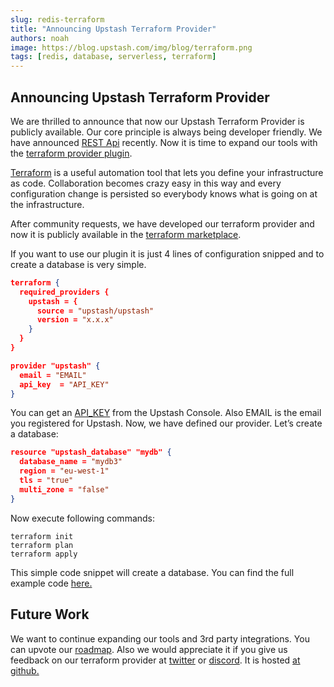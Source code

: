 ```yaml
---
slug: redis-terraform
title: "Announcing Upstash Terraform Provider"
authors: noah
image: https://blog.upstash.com/img/blog/terraform.png
tags: [redis, database, serverless, terraform]
---
```


## Announcing Upstash Terraform Provider

We are thrilled to announce that now our Upstash Terraform Provider is publicly available. Our core principle is always being developer friendly. We have announced [REST Api](https://docs.upstash.com/features/restapi) recently. Now it is time to expand our tools with the [terraform provider plugin](https://github.com/upstash/terraform-provider-upstash).

[Terraform](https://www.terraform.io/) is a useful automation tool that lets you define your infrastructure as code. Collaboration becomes crazy easy in this way and every configuration change is persisted so everybody knows what is going on at the infrastructure.

After community requests, we have developed our terraform provider and now it is publicly available in the [terraform marketplace](https://registry.terraform.io/providers/upstash/upstash/latest).

If you want to use our plugin it is just 4 lines of configuration snipped and to create a database is very simple.

```json
terraform {
  required_providers {
    upstash = {
      source = "upstash/upstash"
      version = "x.x.x"
    }
  }
}

provider "upstash" {
  email = "EMAIL"
  api_key  = "API_KEY"
}

```

You can get an [API_KEY](https://docs.upstash.com/howto/developerapi) from the Upstash Console. Also EMAIL is the email you registered for Upstash. Now, we have defined our provider. Let’s create a database:

```json
resource "upstash_database" "mydb" {
  database_name = "mydb3"
  region = "eu-west-1"
  tls = "true"
  multi_zone = "false"
}
```

Now execute following commands:

```shell
terraform init
terraform plan
terraform apply
```

This simple code snippet will create a database. You can find the full example code [here.](https://github.com/upstash/terraform-provider-upstash/blob/master/examples/main.tf)

## Future Work

We want to continue expanding our tools and 3rd party integrations. You can upvote our [roadmap](https://roadmap.upstash.com/). Also we would appreciate it if you give us feedback on our terraform provider at [twitter](https://twitter.com) or [discord](https://discord.com/invite/w9SenAtbme). It is hosted [at github. ](https://github.com/upstash/terraform-provider-upstash)
